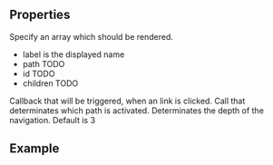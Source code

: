 
<Meta
  title="Navigation"
  subtitle="Navigation allows users to navigate through your site. The navigation also works mobile, try it on any mobile device to investigate its functions"
/>

## Properties

<PropsTable>
  <PropsTableRow value="items" required>
    Specify an array which should be rendered.
    <ul>
        <li>
            <span class="code">label</span> is the displayed name
        </li>
        <li>
            <span class="code">path</span> TODO
        </li>
        <li>
            <span class="code">id</span> TODO
        </li>
        <li>
            <span class="code">children</span> TODO
        </li>
    </ul>
  </PropsTableRow>
  <PropsTableRow value="handleNavClick">
    Callback that will be triggered, when an link is clicked.
  </PropsTableRow>
  <PropsTableRow value="isActiveItem">
    Call that determinates which path is activated.
  </PropsTableRow>
  <PropsTableRow value="depth">
    Determinates the depth of the navigation. Default is <span class="code">3</span>
  </PropsTableRow>
</PropsTable>

## Example

<ExampleLoader example="Navigation.tsx" />